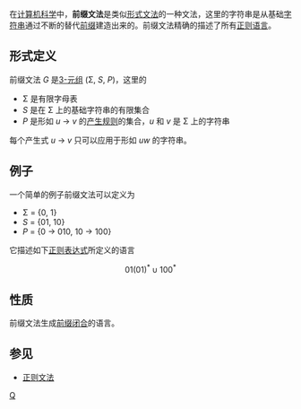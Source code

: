 在[[计算机科学|计算机科学]]中，'''前缀文法'''是类似[[形式文法|形式文法]]的一种文法，这里的字符串是从基础[[字符串|字符串]]通过不断的替代[[前缀|前缀]]建造出来的。前缀文法精确的描述了所有[[正则语言|正则语言]]。

==形式定义==

前缀文法 ''G'' 是[[多元组|3-元组]] (Σ, ''S'', ''P'')，这里的 
*Σ 是有限字母表
*''S'' 是在 Σ 上的基础字符串的有限集合
*''P'' 是形如 ''u'' → ''v'' 的[[产生规则|产生规则]]的集合，''u'' 和 ''v'' 是 Σ 上的字符串
每个产生式 ''u'' → ''v'' 只可以应用于形如 ''uw'' 的字符串。

==例子==

一个简单的例子前缀文法可以定义为
*Σ = {0, 1}
*''S'' = {01, 10}
*''P'' = {0 → 010, 10 → 100}
它描述如下[[正则表达式|正则表达式]]所定义的语言
:<math> 01(01)^* \cup 100^* </math>

==性质==
前缀文法生成[[字符串运算#前缀|前缀闭合]]的语言。

==参见==
* [[正则文法|正则文法]]

[[Category:形式语言|Q]]